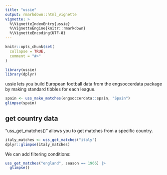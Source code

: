 ```yaml
---
title: "ussie"
output: rmarkdown::html_vignette
vignette: >
  %\VignetteIndexEntry{ussie}
  %\VignetteEngine{knitr::rmarkdown}
  %\VignetteEncoding{UTF-8}
---
```


```r
knitr::opts_chunk$set(
  collapse = TRUE,
  comment = "#>"
)
```

```r
library(ussie)
library(dplyr)
```

ussie lets you build European football data from the engsoccerdata package by making standard tibbles for each league.

```r
spain <- uss_make_matches(engsoccerdata::spain, "Spain")
glimpse(spain)
```

## get country data

"uss_get_matches()" allows you to get matches from a specific country. 

```r
italy_matches <- uss_get_matches("italy")
dplyr::glimpse(italy_matches)
```

We can add filtering conditions:

```r
uss_get_matches("england", season == 1966) |>
  glimpse()
```


